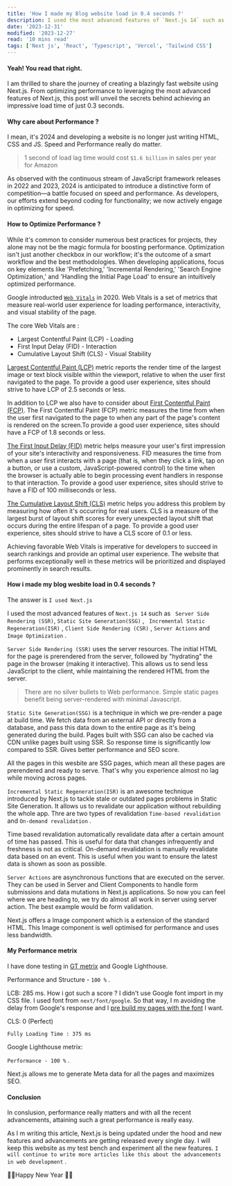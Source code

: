 ```yaml
---
title: 'How I made my Blog website load in 0.4 seconds ?'
description: I used the most advanced features of `Next.js 14` such as SSR, SSG, ISR, CSR, Server Actions and Image Optimization . This post will unveil the secrets behind achieving an impressive load time of just 0.3 seconds.'
date: '2023-12-31'
modified: '2023-12-27'
read: '10 mins read'
tags: ['Next js', 'React', 'Typescript', 'Vercel', 'Tailwind CSS']
---
```


<h4>Yeah! You read that right.</h4>


I am thrilled to share the journey of creating a blazingly fast website using Next.js. From optimizing performance to leveraging the most advanced features of Next.js, this post will unveil the secrets behind achieving an impressive load time of just 0.3 seconds.


<h4>Why care about Performance ? </h4>


I mean, it's 2024 and developing a website is no longer just writing HTML, CSS and JS. Speed and Performance really do matter.


>  1 second of load lag time would cost `$1.6 billion` in sales per year for Amazon


As observed with the continuous stream of JavaScript framework releases in 2022 and 2023, 2024 is anticipated to introduce a distinctive form of competition—a battle focused on speed and performance. As developers, our efforts extend beyond coding for functionality; we now actively engage in optimizing for speed.


<h4>How to Optimize Performance ? </h4>


While it's common to consider numerous best practices for projects, they alone may not be the magic formula for boosting performance. Optimization isn't just another checkbox in our workflow; it's the outcome of a smart workflow and the best methodologies. When developing applications, focus on key elements like 'Prefetching,' 'Incremental Rendering,' 'Search Engine Optimization,' and 'Handling the Initial Page Load' to ensure an intuitively optimized performance.


Google introducted [`Web Vitals`](https://developers.google.com/search/docs/appearance/core-web-vitals) in 2020. Web Vitals is a set of metrics that measure real-world user experience for loading performance, interactivity, and visual stability of the page.


The core Web Vitals are :
- Largest Contentful Paint (LCP) - Loading
- First Input Delay (FID) - Interaction
- Cumulative Layout Shift (CLS) - Visual Stability


[Largest Contentful Paint (LCP)](https://web.dev/articles/lcp) metric reports the render time of the largest image or text block visible within the viewport, relative to when the user first navigated to the page. To provide a good user experience, sites should strive to have LCP of 2.5 seconds or less. 


In addition to LCP we also have to consider about [First Contentful Paint (FCP)](https://web.dev/articles/fcp). The First Contentful Paint (FCP) metric measures the time from when the user first navigated to the page to when any part of the page's content is rendered on the screen.To provide a good user experience, sites should have a FCP of 1.8 seconds or less.


[The First Input Delay (FID)](https://web.dev/articles/fid) metric helps measure your user's first impression of your site's interactivity and responsiveness. FID measures the time from when a user first interacts with a page (that is, when they click a link, tap on a button, or use a custom, JavaScript-powered control) to the time when the browser is actually able to begin processing event handlers in response to that interaction. To provide a good user experience, sites should strive to have a FID of 100 milliseconds or less.


[The Cumulative Layout Shift (CLS)](https://web.dev/articles/cls) metric helps you address this problem by measuring how often it's occurring for real users. CLS is a measure of the largest burst of layout shift scores for every unexpected layout shift that occurs during the entire lifespan of a page. To provide a good user experience, sites should strive to have a CLS score of 0.1 or less.


Achieving favorable Web Vitals is imperative for developers to succeed in search rankings and provide an optimal user experience. The website that performs exceptionally well in these metrics will be prioritized and displayed prominently in search results.


<h4>How i made my blog wesbite load in 0.4 seconds ?</h4>


The answer is `I used Next.js`


I used the most advanced features of `Next.js 14` such as ` Server Side Rendering (SSR)`, `Static Site Generation(SSG)` , ` Incremental Static Regeneration(ISR)` , `Client Side Rendering (CSR)` , `Server Actions` and `Image Optimization` .


`Server Side Rendering (SSR)` uses the server resources. The initial HTML for the page is prerendered from the server, followed by "hydrating" the page in the browser (making it interactive). This allows us to send less JavaScript to the client, while maintaining the rendered HTML from the server. 


> There are no silver bullets to Web performance. Simple static pages benefit being server-rendered with minimal Javascript. 


`Static Site Generation(SSG)` is a technique in which we pre-render a page at build time. We fetch data from an external API or directly from a database, and pass this data down to the entire page as it's being generated during the build. Pages built with SSG can also be cached via CDN unlike pages built using SSR. So response time is significantly low compared to SSR. Gives better performance and SEO score.


All the pages in this wesbite are SSG pages, which mean all these pages are prerendered and ready to serve. That's why you experience almost no lag while moving across pages.


`Incremental Static Regeneration(ISR)` is an awesome technique introduced by Next.js to tackle stale or outdated pages problems in Static Site Generation. It allows us to revalidate our application without rebuilding the whole app. Thre are two types of revalidation `Time-based revalidation` and `On-demand revalidation` . 


Time based revalidation automatically revalidate data after a certain amount of time has passed. This is useful for data that changes infrequently and freshness is not as critical. On-demand revalidation is manually revalidate data based on an event. This is useful when you want to ensure the latest data is shown as soon as possible. 


`Server Actions` are asynchronous functions that are executed on the server. They can be used in Server and Client Components to handle form submissions and data mutations in Next.js applications. So now you can feel where we are heading to, we try do almost all work in server using server action. The best example would be form validation. 


Next.js offers a Image component which is a extension of the standard HTML. This Image component is well optimised for performance and uses less bandwidth.


<h4>My Performance metrix</h4>


I have done testing in [GT metrix](https://gtmetrix.com/reports/blog-vikramp.vercel.app/m992KuIl/) and Google Lighthouse.


Performance and Structure - `100 %` . 


LCB: 285 ms. How i got such a score ? I didn't use Google font import in my CSS file. I used font from `next/font/google`. So that way, I m avoiding the delay from Google's response and I [pre build my pages with the font](https://nextjs.org/docs/app/building-your-application/optimizing/fonts) I want.


CLS: 0 (Perfect)


<CustomImage src="https://raw.githubusercontent.com/Vikram0118/blogposts-mdx/main/Images/How-i-made-my-blog-website-load-fast.png" alt="Gt metrix performance values" priority="true"/>


`Fully Loading Time : 375 ms`


<CustomImage src="https://raw.githubusercontent.com/Vikram0118/blogposts-mdx/main/Images/page-details.png" alt="Gt metrix full details" priority="true"/>


Google Lighthouse metrix:


`Performance - 100 %` . 


Next.js allows me to generate Meta data for all the pages and maximizes SEO.


<CustomImage src="https://raw.githubusercontent.com/Vikram0118/blogposts-mdx/main/Images/lighthouse-data.png" alt="Google light house metrix" priority="true"/>


<h4>Conclusion</h4>


In conslusion, performance really matters and with all the recent advancements, attaining such a great performance is really easy.



As I m writing this article, Next.js is being updated under the hood and new features and advancements are getting released every single day. I will keep this website as my test bench and experiment all the new features. `I will continue to write more articles like this about the advancements in web development` . 



🎉🎉Happy New Year 🎉🎉

